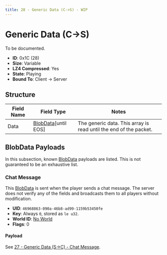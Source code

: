 ```yaml
---
title: 28 - Generic Data (C->S) - WIP
---
```



# Generic Data (C->S)

To be documented.

- **ID**: 0x1C (28)
- **Size**: Variable
- **LZ4 Compressed**: Yes
- **State**: Playing
- **Bound To**: Client -> Server

## Structure

<BlobDataPacketsNotice />

| Field Name | Field Type | Notes |
|------------|------------|-------|
| Data       | [BlobData](../common-structures/blobdata.mdx)[until EOS] | The generic data. This array is read until the end of the packet. |

## BlobData Payloads

In this subsection, known [BlobData](../common-structures/blobdata.mdx) payloads are listed. This is not guaranteed to be an exhaustive list.

### Chat Message

This [BlobData](../common-structures/blobdata.mdx) is sent when the player sends a chat message. The server does not verify any of the fields and broadcasts them to all players without modification.

- **UID**: `46968863-090a-46b8-ad99-1159b53450fe`
- **Key**: Always `0`, stored as `le u32`.
- **World ID**: [No World](../common-structures/blobdata.mdx#special-world-ids)
- **Flags**: 0

#### Payload

See [27 - Generic Data (S->C) - Chat Message](./27-generic-data-s2c.mdx#chat-message).
